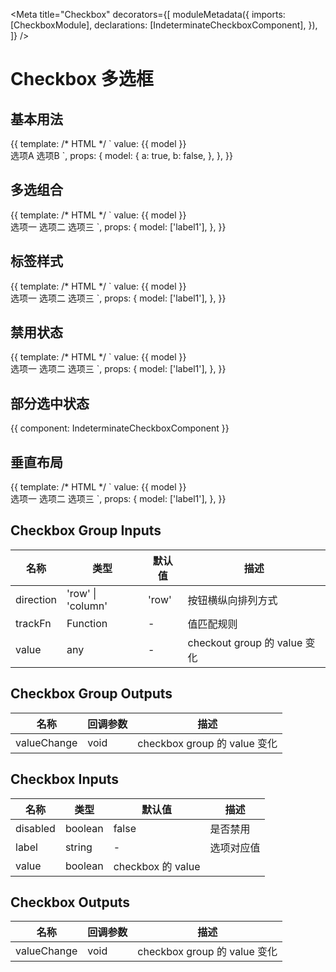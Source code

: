 


<Meta
  title="Checkbox"
  decorators={[
    moduleMetadata({
      imports: [CheckboxModule],
      declarations: [IndeterminateCheckboxComponent],
    }),
  ]}
/>

# Checkbox 多选框

## 基本用法

<Preview>
  <Story name="basic" height="60px">
    {{
      template: /* HTML */ `
        value: {{ model }}
        <br />
        <aui-checkbox [(ngModel)]="model.a">选项A</aui-checkbox>
        <aui-checkbox [(ngModel)]="model.b">选项B</aui-checkbox>
      `,
      props: {
        model: {
          a: true,
          b: false,
        },
      },
    }}
  </Story>
</Preview>

## 多选组合

<Preview>
  <Story name="group" height="60px">
    {{
      template: /* HTML */ `
        value: {{ model }}
        <br />
        <aui-checkbox-group [(ngModel)]="model">
          <aui-checkbox label="label1">选项一</aui-checkbox>
          <aui-checkbox label="label2">选项二</aui-checkbox>
          <aui-checkbox label="label3">选项三</aui-checkbox>
        </aui-checkbox-group>
      `,
      props: {
        model: ['label1'],
      },
    }}
  </Story>
</Preview>

## 标签样式

<Preview>
  <Story name="tag" height="60px">
    {{
      template: /* HTML */ `
        value: {{ model }}
        <br />
        <aui-checkbox-group [(ngModel)]="model">
          <aui-checkbox label="label1">选项一</aui-checkbox>
          <aui-checkbox label="label2" type="tag">选项二</aui-checkbox>
          <aui-checkbox label="label3" type="tag">选项三</aui-checkbox>
        </aui-checkbox-group>
      `,
      props: {
        model: ['label1'],
      },
    }}
  </Story>
</Preview>

## 禁用状态

<Preview>
  <Story name="disabled" height="60px">
    {{
      template: /* HTML */ `
        value: {{ model }}
        <br />
        <aui-checkbox-group [(ngModel)]="model">
          <aui-checkbox label="label1">选项一</aui-checkbox>
          <aui-checkbox label="label2">选项二</aui-checkbox>
          <aui-checkbox label="label3" [disabled]="true">选项三</aui-checkbox>
        </aui-checkbox-group>
      `,
      props: {
        model: ['label1'],
      },
    }}
  </Story>
</Preview>

## 部分选中状态

<Preview>
  <Story name="indeterminate" height="60px">
    {{ component: IndeterminateCheckboxComponent }}
  </Story>
</Preview>

## 垂直布局

<Preview>
  <Story name="vertical" height="120px">
    {{
      template: /* HTML */ `
        value: {{ model }}
        <br />
        <aui-checkbox-group [(ngModel)]="model" direction="column">
          <aui-checkbox label="label1">选项一</aui-checkbox>
          <aui-checkbox label="label2">选项二</aui-checkbox>
          <aui-checkbox label="label3">选项三</aui-checkbox>
        </aui-checkbox-group>
      `,
      props: {
        model: ['label1'],
      },
    }}
  </Story>
</Preview>

## Checkbox Group Inputs

| 名称      | 类型              | 默认值 | 描述                         |
| --------- | ----------------- | ------ | ---------------------------- |
| direction | 'row' \| 'column' | 'row'  | 按钮横纵向排列方式           |
| trackFn   | Function          | -      | 值匹配规则                   |
| value     | any               | -      | checkout group 的 value 变化 |

## Checkbox Group Outputs

| 名称        | 回调参数 | 描述                         |
| ----------- | -------- | ---------------------------- |
| valueChange | void     | checkbox group 的 value 变化 |

## Checkbox Inputs

| 名称     | 类型    | 默认值            | 描述       |
| -------- | ------- | ----------------- | ---------- |
| disabled | boolean | false             | 是否禁用   |
| label    | string  | -                 | 选项对应值 |
| value    | boolean | checkbox 的 value |

## Checkbox Outputs

| 名称        | 回调参数 | 描述                         |
| ----------- | -------- | ---------------------------- |
| valueChange | void     | checkbox group 的 value 变化 |
